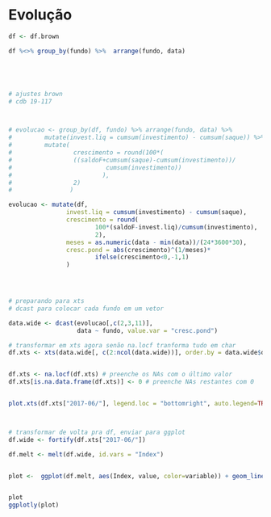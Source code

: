 # Evolução 


```r
df <- df.brown

df %<>% group_by(fundo) %>%  arrange(fundo, data)





# ajustes brown
# cdb 19-117



# evolucao <- group_by(df, fundo) %>% arrange(fundo, data) %>% 
#         mutate(invest.liq = cumsum(investimento) - cumsum(saque)) %>% 
#         mutate(
#                 crescimento = round(100*(
#                 ((saldoF+cumsum(saque)-cumsum(investimento))/
#                          cumsum(investimento))
#                         ),
#                 2)
#                )

evolucao <- mutate(df,
                invest.liq = cumsum(investimento) - cumsum(saque),
                crescimento = round(
                        100*(saldoF-invest.liq)/cumsum(investimento),
                        2),
                meses = as.numeric(data - min(data))/(24*3600*30),
                cresc.pond = abs(crescimento)^(1/meses)*
                        ifelse(crescimento<0,-1,1)
                )
                



# preparando para xts
# dcast para colocar cada fundo em um vetor

data.wide <- dcast(evolucao[,c(2,3,11)], 
                   data ~ fundo, value.var = "cresc.pond")

# transformar em xts agora senão na.locf tranforma tudo em char
df.xts <- xts(data.wide[, c(2:ncol(data.wide))], order.by = data.wide$data)


df.xts <- na.locf(df.xts) # preenche os NAs com o último valor
df.xts[is.na.data.frame(df.xts)] <- 0 # preenche NAs restantes com 0


plot.xts(df.xts["2017-06/"], legend.loc = "bottomright", auto.legend=TRUE)



# transformar de volta pra df, enviar para ggplot
df.wide <- fortify(df.xts["2017-06/"])

df.melt <- melt(df.wide, id.vars = "Index")


plot <-  ggplot(df.melt, aes(Index, value, color=variable)) + geom_line()


plot
ggplotly(plot)




    







```

